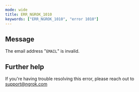 ```yaml
---
mode: wide
title: ERR_NGROK_1010
keywords: ["ERR_NGROK_1010", "error 1010"]
---
```


## Message

The email address "`EMAIL`" is invalid.

## Further help

If you're having trouble resolving this error, please reach out to [support@ngrok.com](mailto:support@ngrok.com?subject=Help%20with%20ERR_NGROK_1010)
